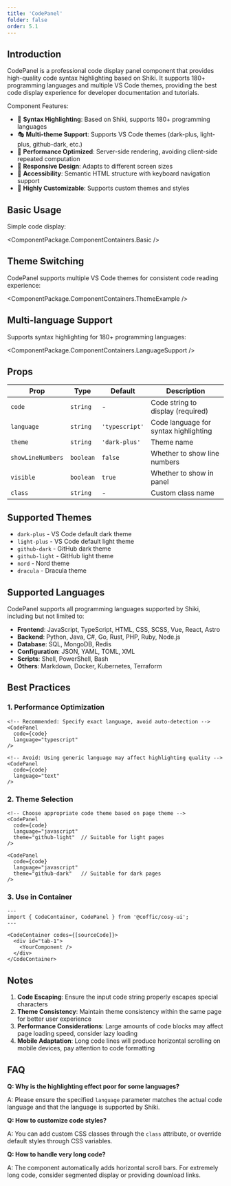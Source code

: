 ```yaml
---
title: 'CodePanel'
folder: false
order: 5.1
---
```



## Introduction

CodePanel is a professional code display panel component that provides high-quality code syntax highlighting based on Shiki. It supports 180+ programming languages and multiple VS Code themes, providing the best code display experience for developer documentation and tutorials.

Component Features:

- 🎨 **Syntax Highlighting**: Based on Shiki, supports 180+ programming languages
- 🎭 **Multi-theme Support**: Supports VS Code themes (dark-plus, light-plus, github-dark, etc.)
- 🚀 **Performance Optimized**: Server-side rendering, avoiding client-side repeated computation
- 📱 **Responsive Design**: Adapts to different screen sizes
- 🎯 **Accessibility**: Semantic HTML structure with keyboard navigation support
- 🔧 **Highly Customizable**: Supports custom themes and styles

## Basic Usage

Simple code display:

<ComponentPackage.ComponentContainers.Basic />

## Theme Switching

CodePanel supports multiple VS Code themes for consistent code reading experience:

<ComponentPackage.ComponentContainers.ThemeExample />

## Multi-language Support

Supports syntax highlighting for 180+ programming languages:

<ComponentPackage.ComponentContainers.LanguageSupport />

## Props

| Prop | Type | Default | Description |
|------|------|---------|-------------|
| `code` | `string` | - | Code string to display (required) |
| `language` | `string` | `'typescript'` | Code language for syntax highlighting |
| `theme` | `string` | `'dark-plus'` | Theme name |
| `showLineNumbers` | `boolean` | `false` | Whether to show line numbers |
| `visible` | `boolean` | `true` | Whether to show in panel |
| `class` | `string` | - | Custom class name |

## Supported Themes

- `dark-plus` - VS Code default dark theme
- `light-plus` - VS Code default light theme
- `github-dark` - GitHub dark theme
- `github-light` - GitHub light theme
- `nord` - Nord theme
- `dracula` - Dracula theme

## Supported Languages

CodePanel supports all programming languages supported by Shiki, including but not limited to:

- **Frontend**: JavaScript, TypeScript, HTML, CSS, SCSS, Vue, React, Astro
- **Backend**: Python, Java, C#, Go, Rust, PHP, Ruby, Node.js
- **Database**: SQL, MongoDB, Redis
- **Configuration**: JSON, YAML, TOML, XML
- **Scripts**: Shell, PowerShell, Bash
- **Others**: Markdown, Docker, Kubernetes, Terraform

## Best Practices

### 1. Performance Optimization

```astro
<!-- Recommended: Specify exact language, avoid auto-detection -->
<CodePanel 
  code={code}
  language="typescript"
/>

<!-- Avoid: Using generic language may affect highlighting quality -->
<CodePanel 
  code={code}
  language="text"
/>
```

### 2. Theme Selection

```astro
<!-- Choose appropriate code theme based on page theme -->
<CodePanel 
  code={code}
  language="javascript"
  theme="github-light"  // Suitable for light pages
/>

<CodePanel 
  code={code}
  language="javascript"  
  theme="github-dark"   // Suitable for dark pages
/>
```

### 3. Use in Container

```astro
---
import { CodeContainer, CodePanel } from '@coffic/cosy-ui';
---

<CodeContainer codes={[sourceCode]}>
  <div id="tab-1">
    <YourComponent />
  </div>
</CodeContainer>
```

## Notes

1. **Code Escaping**: Ensure the input code string properly escapes special characters
2. **Theme Consistency**: Maintain theme consistency within the same page for better user experience
3. **Performance Considerations**: Large amounts of code blocks may affect page loading speed, consider lazy loading
4. **Mobile Adaptation**: Long code lines will produce horizontal scrolling on mobile devices, pay attention to code formatting

## FAQ

**Q: Why is the highlighting effect poor for some languages?**

A: Please ensure the specified `language` parameter matches the actual code language and that the language is supported by Shiki.

**Q: How to customize code styles?**

A: You can add custom CSS classes through the `class` attribute, or override default styles through CSS variables.

**Q: How to handle very long code?**

A: The component automatically adds horizontal scroll bars. For extremely long code, consider segmented display or providing download links. 
